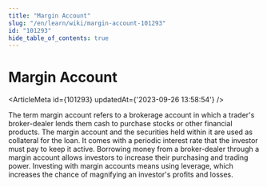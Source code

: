 ```yaml
---
title: "Margin Account"
slug: "/en/learn/wiki/margin-account-101293"
id: "101293"
hide_table_of_contents: true
---
```



# Margin Account

<ArticleMeta id={101293} updatedAt={'2023-09-26 13:58:54'} />
<div className='border-solid border-b border-t-0 my-4 border-[var(--ifm-color-gray-300)]' />

The term margin account refers to a brokerage account in which a trader's broker-dealer lends them cash to purchase stocks or other financial products. The margin account and the securities held within it are used as collateral for the loan. It comes with a periodic interest rate that the investor must pay to keep it active. Borrowing money from a broker-dealer through a margin account allows investors to increase their purchasing and trading power. Investing with margin accounts means using leverage, which increases the chance of magnifying an investor's profits and losses.
